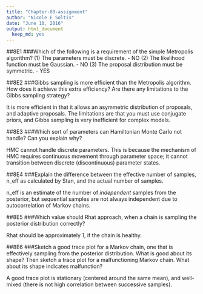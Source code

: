 ```yaml
---
title: "Chapter-08-assignment"
author: "Nicole E Soltis"
date: "June 10, 2016"
output: html_document
  keep_md: yes
---
```

##8E1
###Which of the following is a requirement of the simple Metropolis algorithm?
(1) The parameters must be discrete. - NO
(2) The likelihood function must be Gaussian. - NO
(3) The proposal distribution must be symmetric. - YES

##8E2
###Gibbs sampling is more efficient than the Metropolis algorithm. How does it achieve this extra efficiency? Are there any limitations to the Gibbs sampling strategy? 

It is more efficient in that it allows an asymmetric distribution of proposals, and adaptive proposals. The limitations are that you must use conjugate priors, and Gibbs sampling is very inefficient for complex models.

##8E3
###Which sort of parameters can Hamiltonian Monte Carlo not handle? Can you explain why?

HMC cannot handle discrete parameters. This is because the mechanism of HMC requires continuous movement through parameter space; it cannot transition between discrete (discontinuous) parameter states.

##8E4
###Explain the difference between the effective number of samples, n_eff as calculated by Stan, and the actual number of samples.

n_eff is an estimate of the number of *independent* samples from the posterior, but sequential samples are not always independent due to autocorrelation of Markov chains.

##8E5
###Which value should Rhat approach, when a chain is sampling the posterior distribution correctly?

Rhat should be approximately 1, if the chain is healthy.

##8E6
###Sketch a good trace plot for a Markov chain, one that is effectively sampling from the posterior distribution. What is good about its shape? Then sketch a trace plot for a malfunctioning Markov chain. What about its shape indicates malfunction?

A good trace plot is stationary (centered around the same mean), and well-mixed (there is not high correlation between successive samples). 